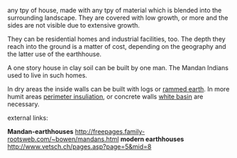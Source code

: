 any tpy of house, made with any tpy of material which is blended into the surrounding landscape.
They are covered with low growth, or more and the sides are not visible due to extensive growth.

They can be residential homes and industrial facilities, too. The depth they reach into the ground is a matter of cost, depending on the geography and the latter use of the earthhouse.

A one story house in clay soil can be built by one man. The Mandan Indians used to live in such homes.

In dry areas the inside walls can be built with logs or [[rammed earth]]. In more humit areas [[perimeter insuliation]], or concrete walls [[white basin]] are necessary.

external links:



'''Mandan-earthhouses''' http://freepages.family-rootsweb.com/~bowen/mandans.html
'''modern earthhouses''' http://www.vetsch.ch/pages.asp?page=5&mid=8